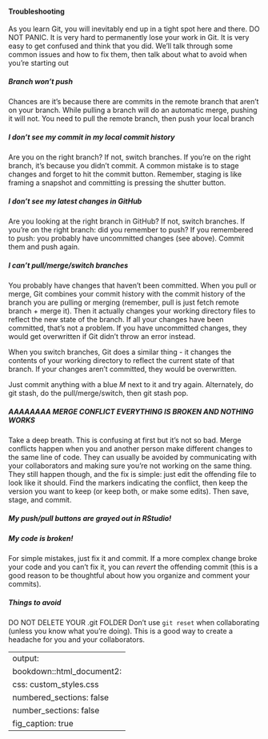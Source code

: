 
#### Troubleshooting

As you learn Git, you will inevitably end up in a tight spot here and there. DO NOT PANIC. It is very hard to permanently lose your work in Git. It is very easy to get confused and think that you did. We'll talk through some common issues and how to fix them, then talk about what to avoid when you're starting out

##### Branch won't push

Chances are it's because there are commits in the remote branch that aren't on your branch. While pulling a branch will do an automatic merge, pushing it will not. You need to pull the remote branch, then push your local branch

##### I don't see my commit in my local commit history

Are you on the right branch? If not, switch branches. If you're on the right branch, it's because you didn't commit. A common mistake is to stage changes and forget to hit the commit button. Remember, staging is like framing a snapshot and committing is pressing the shutter button.

##### I don't see my latest changes in GitHub

Are you looking at the right branch in GitHub? If not, switch branches. If you're on the right branch: did you remember to push? If you remembered to push: you probably have uncommitted changes (see above). Commit them and push again.

##### I can't pull/merge/switch branches

You probably have changes that haven't been committed. When you pull or merge, Git combines your commit history with the commit history of the branch you are pulling or merging (remember, pull is just fetch remote branch + merge it). Then it actually changes your working directory files to reflect the new state of the branch. If all your changes have been committed, that's not a problem. If you have uncommitted changes, they would get overwritten if Git didn't throw an error instead. 

When you switch branches, Git does a similar thing - it changes the contents of your working directory to reflect the current state of that branch. If your changes aren't committed, they would be overwritten.

Just commit anything with a blue *M* next to it and try again.
Alternately, do git stash, do the pull/merge/switch, then git stash pop. 

##### AAAAAAAA MERGE CONFLICT EVERYTHING IS BROKEN AND NOTHING WORKS

Take a deep breath. This is confusing at first but it's not so bad. Merge conflicts happen when you and another person make different changes to the same line of code. They can usually be avoided by communicating with your collaborators and making sure you're not working on the same thing. They still happen though, and the fix is simple: just edit the offending file to look like it should. Find the markers indicating the conflict, then keep the version you want to keep (or keep both, or make some edits). Then save, stage, and commit. 

##### My push/pull buttons are grayed out in RStudio!


##### My code is broken!

For simple mistakes, just fix it and commit. If a more complex change broke your code and you can't fix it, you can *revert* the offending commit (this is a good reason to be thoughtful about how you organize and comment your commits).

##### Things to avoid

DO NOT DELETE YOUR .git FOLDER
Don't use `git reset` when collaborating (unless you know what you're doing). This is a good way to create a headache for you and your collaborators.

---
output: 
  bookdown::html_document2:
    css: custom_styles.css
    numbered_sections: false
    number_sections: false
    fig_caption: true
---


